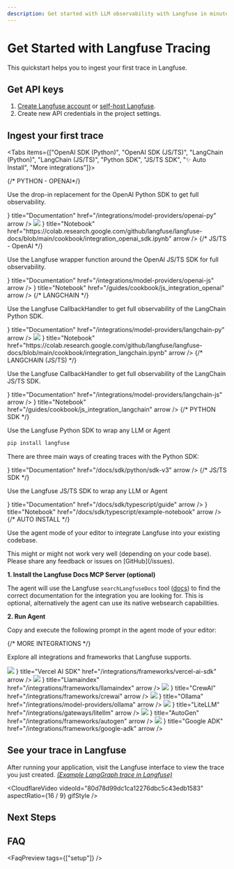 ```yaml
---
description: Get started with LLM observability with Langfuse in minutes before diving into all platform features.
---
```


# Get Started with Langfuse Tracing

This quickstart helps you to ingest your first trace in Langfuse.

<Steps>

## Get API keys

1.  [Create Langfuse account](https://cloud.langfuse.com/auth/sign-up) or [self-host Langfuse](/self-hosting).
2.  Create new API credentials in the project settings.

## Ingest your first trace



<Tabs items={["OpenAI SDK (Python)", "OpenAI SDK (JS/TS)", "LangChain (Python)", "LangChain (JS/TS)", "Python SDK", "JS/TS SDK", "✨ Auto Install", "More integrations"]}>

<Tab>
{/* PYTHON - OPENAI*/}

Use the drop-in replacement for the OpenAI Python SDK to get full observability.

<GetStartedOpenaiSdk/>

<Cards num={2}>
  <Card
    icon={<BookOpen />}
    title="Documentation"
    href="/integrations/model-providers/openai-py"
    arrow
  />
  <Card
    icon={
      <div className="w-6 h-6 dark:bg-white rounded-sm p-0.5 flex items-center justify-center">
        <img src="/images/integrations/colab_icon.png" className="w-full h-full object-contain" />
      </div>
    }
    title="Notebook"
    href="https://colab.research.google.com/github/langfuse/langfuse-docs/blob/main/cookbook/integration_openai_sdk.ipynb"
    arrow
  />
</Cards>

</Tab>

<Tab>
{/* JS/TS - OpenAI */}

Use the Langfuse wrapper function around the OpenAI JS/TS SDK for full observability.

<GetStartedJsOpenaiSdk/>

<Cards num={2}>
  <Card
    icon={<BookOpen />}
    title="Documentation"
    href="/integrations/model-providers/openai-js"
    arrow
  />
  <Card
    icon={<Code />}
    title="Notebook"
    href="/guides/cookbook/js_integration_openai"
    arrow
  />
</Cards>

</Tab>


<Tab>
{/* LANGCHAIN */}

Use the Langfuse CallbackHandler to get full observability of the LangChain Python SDK.

<GetStartedLangchain/>


<Cards num={2}>
  <Card
    icon={<BookOpen />}
    title="Documentation"
    href="/integrations/model-providers/langchain-py"
    arrow
  />
  <Card
    icon={
      <div className="w-6 h-6 dark:bg-white rounded-sm p-0.5 flex items-center justify-center">
        <img src="/images/integrations/colab_icon.png" className="w-full h-full object-contain" />
      </div>
    }
    title="Notebook"
    href="https://colab.research.google.com/github/langfuse/langfuse-docs/blob/main/cookbook/integration_langchain.ipynb"
    arrow
  />
</Cards>

</Tab>

<Tab>
{/* LANGCHAIN (JS/TS) */}

Use the Langfuse CallbackHandler to get full observability of the LangChain JS/TS SDK.

<GetStartedJsLangchain/>

<Cards num={2}>
  <Card
    icon={<BookOpen />}
    title="Documentation"
    href="/integrations/model-providers/langchain-js"
    arrow
  />
  <Card
    icon={<Code />}
    title="Notebook"
    href="/guides/cookbook/js_integration_langchain"
    arrow
  />
</Cards>

</Tab>

<Tab>
{/* PYTHON SDK */}

Use the Langfuse Python SDK to wrap any LLM or Agent

```bash
pip install langfuse
```

<EnvPython />

There are three main ways of creating traces with the Python SDK:

<GetStartedPythonSdk/>

<Cards num={1}>
  <Card
    icon={<BookOpen />}
    title="Documentation"
    href="/docs/sdk/python/sdk-v3"
    arrow
  />
</Cards>

</Tab>

<Tab>
{/* JS/TS SDK */}

Use the Langfuse JS/TS SDK to wrap any LLM or Agent

<GetStartedJsSdk/>

<Cards num={2}>
  <Card
    icon={<BookOpen />}
    title="Documentation"
    href="/docs/sdk/typescript/guide"
    arrow
  />
  <Card
    icon={<Code />}
    title="Notebook"
    href="/docs/sdk/typescript/example-notebook"
    arrow
  />
</Cards>

</Tab>

<Tab>
{/* AUTO INSTALL */}

Use the agent mode of your editor to integrate Langfuse into your existing codebase.

<Callout type="warning" emoji="🤖">
This might or might not work very well (depending on your code base). Please share any feedback or issues on [GitHub](/issues).
</Callout>

**1. Install the Langfuse Docs MCP Server (optional)**

The agent will use the Langfuse `searchLangfuseDocs` tool ([docs](/docs/docs-mcp)) to find the correct documentation for the integration you are looking for. This is optional, alternatively the agent can use its native websearch capabilities.

<DocsMcpServerInstallation />

**2. Run Agent**

Copy and execute the following prompt in the agent mode of your editor:

<CopyAgentOnboardingPrompt />

</Tab>

<Tab>
{/* MORE INTEGRATIONS */}

Explore all integrations and frameworks that Langfuse supports.


<Cards num={2}>
  <Card
    icon={
      <div className="w-6 h-6 dark:bg-white rounded-sm p-0.5 flex items-center justify-center">
        <img src="/images/integrations/vercel_ai_sdk_icon.png" className="w-full h-full object-contain" />
      </div>
    }
    title="Vercel AI SDK"
    href="/integrations/frameworks/vercel-ai-sdk"
    arrow
  />
  <Card
    icon={
      <div className="w-6 h-6 dark:bg-white rounded-sm p-0.5 flex items-center justify-center">
        <img src="/images/integrations/llamaindex_icon.png" className="w-full h-full object-contain" />
      </div>
    }
    title="Llamaindex"
    href="/integrations/frameworks/llamaindex"
    arrow
  />
  <Card
    icon={
      <div className="w-6 h-6 dark:bg-white rounded-sm p-0.5 flex items-center justify-center">
        <img src="/images/integrations/crewai_icon.svg" className="w-full h-full object-contain" />
      </div>
    }
    title="CrewAI"
    href="/integrations/frameworks/crewai"
    arrow
  />
  <Card
    icon={
      <div className="w-6 h-6 dark:bg-white rounded-sm p-0.5 flex items-center justify-center">
        <img src="/images/integrations/ollama_icon.svg" className="w-full h-full object-contain" />
      </div>
    }
    title="Ollama"
    href="/integrations/model-providers/ollama"
    arrow
  />
  <Card
    icon={
      <div className="w-6 h-6 dark:bg-white rounded-sm p-0.5 flex items-center justify-center">
        <img src="/images/integrations/litellm_icon.png" className="w-full h-full object-contain" />
      </div>
    }
    title="LiteLLM"
    href="/integrations/gateways/litellm"
    arrow
  />
  <Card
    icon={
      <div className="w-6 h-6 dark:bg-white rounded-sm p-0.5 flex items-center justify-center">
        <img src="/images/integrations/autogen_icon.svg" className="w-full h-full object-contain" />
      </div>
    }
    title="AutoGen"
    href="/integrations/frameworks/autogen"
    arrow
  />
  <Card
    icon={
      <div className="w-6 h-6 dark:bg-white rounded-sm p-0.5 flex items-center justify-center">
        <img src="/images/integrations/google_adk_icon.png" className="w-full h-full object-contain" />
      </div>
    }
    title="Google ADK"
    href="/integrations/frameworks/google-adk"
    arrow
  />
  <Card
    title="All integrations"
    href="/integrations"
    arrow
  />
</Cards>


</Tab>

</Tabs>

## See your trace in Langfuse

After running your application, visit the Langfuse interface to view the trace you just created. _[(Example LangGraph trace in Langfuse)](https://cloud.langfuse.com/project/cloramnkj0002jz088vzn1ja4/traces/7d5f970573b8214d1ca891251e42282c)_

<CloudflareVideo
  videoId="80d78d99dc1ca12276dbc5c43edb1583"
  aspectRatio={16 / 9}
  gifStyle
/>

</Steps>

## Next Steps


<NextSteps />


## FAQ


<FaqPreview tags={["setup"]} />
